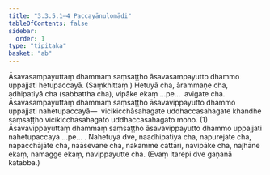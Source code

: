 ```yaml
---
title: "3.3.5.1–4 Paccayānulomādi"
tableOfContents: false
sidebar:
  order: 1
type: "tipitaka"
basket: "ab"
---
```



<DynamicBreadcrumb />

<Division number="73">

<Paragraph number="1165">
Āsavasampayuttaṃ dhammaṃ saṃsaṭṭho āsavasampayutto dhammo uppajjati hetupaccayā. (Saṃkhittaṃ.)
</Paragraph>

<Paragraph number="1166">
Hetuyā cha, ārammaṇe cha, adhipatiyā cha (sabbattha cha), vipāke ekaṃ …pe…  avigate cha.
</Paragraph>

<Paragraph number="1167">
Āsavasampayuttaṃ dhammaṃ saṃsaṭṭho āsavavippayutto dhammo uppajjati nahetupaccayā—  vicikicchāsahagate uddhaccasahagate khandhe saṃsaṭṭho vicikicchāsahagato uddhaccasahagato moho. (1)
</Paragraph>

<Paragraph number="1168">
Āsavavippayuttaṃ dhammaṃ saṃsaṭṭho āsavavippayutto dhammo uppajjati nahetupaccayā …pe… .
</Paragraph>

<Paragraph number="1169">
Nahetuyā dve, naadhipatiyā cha, napurejāte cha, napacchājāte cha, naāsevane cha, nakamme cattāri, navipāke cha, najhāne ekaṃ, namagge ekaṃ, navippayutte cha. (Evaṃ itarepi dve gaṇanā kātabbā.)
</Paragraph>
</Division>